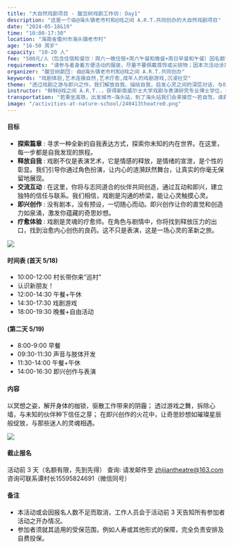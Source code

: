 ```yaml
---
title: "大自然戏剧项目 - 酸豆树戏剧工作坊: Day1"
description: "这是一个由@海头镇老市村和@戏之间 A.R.T.共同创办的大自然戏剧项目"
date: "2024-05-18&19"
time: "10:00-17:30"
location: "海南省儋州市海头镇老市村"
age: "16-50 周岁"
capacity: "10-20 人"
fee: "500元/人（包含住宿和餐饮：周六一晚住宿+周六午餐和晚餐+周日早餐和午餐）因名额有限，且为保证课程质量及效果，请您提前安排好时间，无特殊原因，无故请假，不退款，烦请见谅。"
requirements: "请参与者身着方便活动的服装，尽量不要佩戴首饰或尖锐物；因本次活动涉及少量肢体运动，若有身体不适者请提前告知"
organizer: "酸豆树劇団: 由@海头镇老市村和@戏之间 A.R.T.共同创办"
keywords: "戏剧体验,艺术连接自然,艺术疗愈,成年人的戏剧游戏,沉浸社交"
theme: "透过戏剧之游与即兴之作，我们解放自我，描绘自我，启发心灵之间的深层对话，与他人交流心声，织成一张自我疗愈的温柔网。在这场艺术的盛宴上，让我们一同破除寂静，冲破思维的枷锁，打破旧日的循环；在自然中，在乡野间，探索自我，然后超越自我"
instructor: "鲜鲜@戏之间 A.R.T..，获得新南威尔士大学戏剧与表演研究专业博士学位，导演、演员、高校讲师。"
transportation: "若乘坐高铁，出发城市—海头站，到了海头站我们会来接您～若自驾，请直接导航至“海头镇平民咖啡”！"
image: "/activities-at-nature-school/240413theatre0.png"
---
```


#### 目标

- **探索篇章** : 寻求一种全新的自我表达方式，探索你未知的内在世界。在这里，每一步都是自我发现的旅程。
- **释放自我** : 戏剧不仅是表演艺术，它是情感的释放，是情绪的宣泄，是个性的彰显。我们引导你通过角色扮演，让内心的涟漪跃然舞台，让真实的你毫无保留地展现。
- **交流互动** : 在这里，你将与志同道合的伙伴共同创造，通过互动和即兴，建立独特的信任与联系。我们相信，戏剧是沟通的桥梁，能让心灵触摸心灵。
- **即兴创作** : 没有剧本，没有预设，一切随心而动。即兴创作让你的直觉和创造力如泉涌，激发你蕴藏的奇思妙想。
- **疗愈体验** : 戏剧是灵魂的疗愈师。在角色与剧情中，你将找到释放压力的出口，找到治愈内心创伤的良药。这不只是表演，这是一场心灵的革新之旅。

![](/activities-at-nature-school/240413theatre1.png)

#### 时间表 (首天 5/18)

- 10:00-12:00 村长带你来“巡村”
- 认识新朋友！
- 12:00-14:30 午餐+午休
- 14:30-17:30 戏剧游戏
- 18:00-19:30 晚餐+自由活动
#### (第二天 5/19)
- 8:00-9:00   早餐
- 09:30-11:30  声音与肢体开发
- 11:30-14:00  午餐+午休
- 14:00-16:30  即兴创作与表演

#### 内容

以冥想之姿，解开身体的枷锁，驱散工作带来的阴霾；
透过游戏之舞，拆除心墙，与未知的伙伴种下信任之芽；
在即兴创作的火花中，让奇思妙想如璀璨星辰般绽放，与那些迷人的灵魂相遇。

![](/activities-at-nature-school/xiju.jpg)

#### 截止报名

活动前 3 天（名额有限，先到先得）
查询: 请发邮件至 [zhijiantheatre@163.com](mailto:zhijiantheatre@163.com)咨询可联系谭村长15595824691（微信同号）

#### 备注

- 本活动或会因报名人数不足而取消，工作人员会于活动前 3 天告知所有参加者活动之开办情况。
- 参加者须就其适用的受保范围，例如人寿或其他形式的保障，完全负责安排及自费投保。
